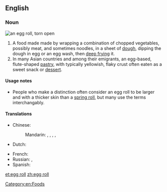 ==English==

===Noun===
{{wikipedia}}
[[Image:CookbookEggrollOpen.jpg|thumb|an egg roll, torn open]]
{{en-noun|sg=[[egg]] [[roll]]}}

# A food made made by wrapping a combination of chopped vegetables, possibly meat, and sometimes noodles, in a sheet of [[dough]], dipping the dough in egg or an egg wash, then [[deep frying]] it.
# In many Asian countries and among their emigrants, an egg-based, flute-shaped [[pastry]], with typically yellowish, flaky crust often eaten as a sweet snack or [[dessert]].

====Usage notes====
*People who make a distinction often consider an egg roll to be larger and with a thicker skin than a [[spring roll]], but many use the terms interchangably.

====Translations====
{{trans-top|egg roll}}
* Chinese:
*: Mandarin: {{t|zh|雞蛋卷|sc=Hani}}, {{t|zh|鸡蛋卷|tr=jīdànjuǎn|sc=Hani}}, {{t|zh|蛋卷|tr=dànjuǎn|sc=Hani}}, {{t|zh|潤餅|sc=Hani}}, {{t|zh|润饼|tr=rùnbǐng|sc=Hani}}
* Dutch: {{t|nl|loempia|n}}
{{trans-mid}}
* French: {{t|fr|pâté impérial|m}}
* Russian: {{t|ru|яичный рулет|m|tr=jaíčnyj rulét|sc=Cyrl}}, {{t|ru|фаршированный блинчик|m|tr=farširóvannyj blínčik|sc=Cyrl}}
* Spanish: {{t|es|rollo de huevo|m}}
{{trans-bottom}}

[[Category:en:Foods]]

[[et:egg roll]]
[[zh:egg roll]]